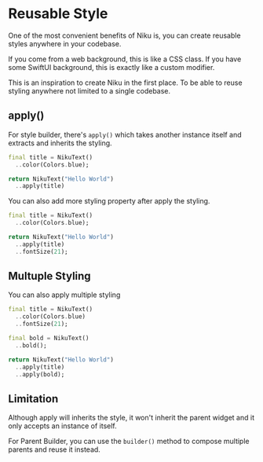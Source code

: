 
# Reusable Style
One of the most convenient benefits of Niku is,  you can create reusable styles anywhere in your codebase.

If you come from a web background, this is like a CSS class.
If you have some SwiftUI background, this is exactly like a custom modifier.

This is an inspiration to create Niku in the first place.
To be able to reuse styling anywhere not limited to a single codebase.

## apply()
For style builder, there's `apply()` which takes another instance itself and extracts and inherits the styling.
```dart
final title = NikuText()
  ..color(Colors.blue);

return NikuText("Hello World")
  ..apply(title)
```

You can also add more styling property after apply the styling.
```dart
final title = NikuText()
  ..color(Colors.blue);

return NikuText("Hello World")
  ..apply(title)
  ..fontSize(21);
```

## Multuple Styling
You can also apply multiple styling
```dart
final title = NikuText()
  ..color(Colors.blue)
  ..fontSize(21);

final bold = NikuText()
  ..bold();

return NikuText("Hello World")
  ..apply(title)
  ..apply(bold);
```

## Limitation
Although apply will inherits the style, it won't inherit the parent widget and it only accepts an instance of itself.

For Parent Builder, you can use the `builder()` method to compose multiple parents and reuse it instead.